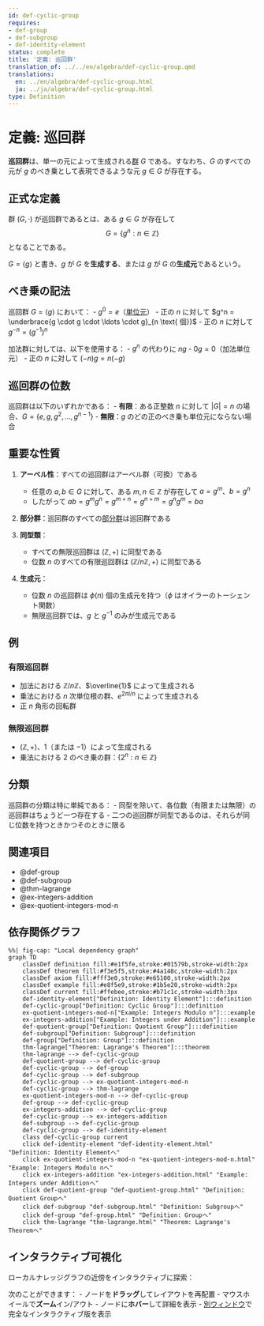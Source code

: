 ```yaml
---
id: def-cyclic-group
requires:
- def-group
- def-subgroup
- def-identity-element
status: complete
title: '定義: 巡回群'
translation_of: ../../en/algebra/def-cyclic-group.qmd
translations:
  en: ../en/algebra/def-cyclic-group.html
  ja: ../ja/algebra/def-cyclic-group.html
type: Definition
---
```


# 定義: 巡回群 {#def-cyclic-group}

**巡回群**は、単一の元によって生成される[群](def-group.qmd) $G$ である。すなわち、$G$ のすべての元が $g$ のべき乗として表現できるような元 $g \in G$ が存在する。

## 正式な定義

群 $(G, \cdot)$ が巡回群であるとは、ある $g \in G$ が存在して
$$G = \{g^n : n \in \mathbb{Z}\}$$
となることである。

$G = \langle g \rangle$ と書き、$g$ が $G$ を**生成する**、または $g$ が $G$ の**生成元**であるという。

## べき乗の記法

巡回群 $G = \langle g \rangle$ において：
- $g^0 = e$（[単位元](def-identity-element.qmd)）
- 正の $n$ に対して $g^n = \underbrace{g \cdot g \cdot \ldots \cdot g}_{n \text{ 個}}$
- 正の $n$ に対して $g^{-n} = (g^{-1})^n$

加法群に対しては、以下を使用する：
- $g^n$ の代わりに $ng$
- $0g = 0$（加法単位元）
- 正の $n$ に対して $(-n)g = n(-g)$

## 巡回群の位数

巡回群は以下のいずれかである：
- **有限**：ある正整数 $n$ に対して $|G| = n$ の場合、$G = \{e, g, g^2, \ldots, g^{n-1}\}$
- **無限**：$g$ のどの正のべき乗も単位元にならない場合

## 重要な性質

1. **アーベル性**：すべての巡回群はアーベル群（可換）である
   - 任意の $a, b \in G$ に対して、ある $m, n \in \mathbb{Z}$ が存在して $a = g^m$、$b = g^n$
   - したがって $ab = g^m g^n = g^{m+n} = g^{n+m} = g^n g^m = ba$

2. **部分群**：巡回群のすべての[部分群](def-subgroup.qmd)は巡回群である

3. **同型類**：
   - すべての無限巡回群は $(\mathbb{Z}, +)$ に同型である
   - 位数 $n$ のすべての有限巡回群は $(\mathbb{Z}/n\mathbb{Z}, +)$ に同型である

4. **生成元**：
   - 位数 $n$ の巡回群は $\phi(n)$ 個の生成元を持つ（$\phi$ はオイラーのトーシェント関数）
   - 無限巡回群では、$g$ と $g^{-1}$ のみが生成元である

## 例

### 有限巡回群
- 加法における $\mathbb{Z}/n\mathbb{Z}$、$\overline{1}$ によって生成される
- 乗法における $n$ 次単位根の群、$e^{2\pi i/n}$ によって生成される
- 正 $n$ 角形の回転群

### 無限巡回群
- $(\mathbb{Z}, +)$、$1$（または $-1$）によって生成される
- 乗法における 2 のべき乗の群：$\{2^n : n \in \mathbb{Z}\}$

## 分類

巡回群の分類は特に単純である：
- 同型を除いて、各位数（有限または無限）の巡回群はちょうど一つ存在する
- 二つの巡回群が同型であるのは、それらが同じ位数を持つときかつそのときに限る

## 関連項目

- @def-group
- @def-subgroup
- @thm-lagrange
- @ex-integers-addition
- @ex-quotient-integers-mod-n

## 依存関係グラフ

```mermaid
%%| fig-cap: "Local dependency graph"
graph TD
    classDef definition fill:#e1f5fe,stroke:#01579b,stroke-width:2px
    classDef theorem fill:#f3e5f5,stroke:#4a148c,stroke-width:2px
    classDef axiom fill:#fff3e0,stroke:#e65100,stroke-width:2px
    classDef example fill:#e8f5e9,stroke:#1b5e20,stroke-width:2px
    classDef current fill:#ffebee,stroke:#b71c1c,stroke-width:3px
    def-identity-element["Definition: Identity Element"]:::definition
    def-cyclic-group["Definition: Cyclic Group"]:::definition
    ex-quotient-integers-mod-n["Example: Integers Modulo n"]:::example
    ex-integers-addition["Example: Integers under Addition"]:::example
    def-quotient-group["Definition: Quotient Group"]:::definition
    def-subgroup["Definition: Subgroup"]:::definition
    def-group["Definition: Group"]:::definition
    thm-lagrange["Theorem: Lagrange's Theorem"]:::theorem
    thm-lagrange --> def-cyclic-group
    def-quotient-group --> def-cyclic-group
    def-cyclic-group --> def-group
    def-cyclic-group --> def-subgroup
    def-cyclic-group --> ex-quotient-integers-mod-n
    def-cyclic-group --> thm-lagrange
    ex-quotient-integers-mod-n --> def-cyclic-group
    def-group --> def-cyclic-group
    ex-integers-addition --> def-cyclic-group
    def-cyclic-group --> ex-integers-addition
    def-subgroup --> def-cyclic-group
    def-cyclic-group --> def-identity-element
    class def-cyclic-group current
    click def-identity-element "def-identity-element.html" "Definition: Identity Elementへ"
    click ex-quotient-integers-mod-n "ex-quotient-integers-mod-n.html" "Example: Integers Modulo nへ"
    click ex-integers-addition "ex-integers-addition.html" "Example: Integers under Additionへ"
    click def-quotient-group "def-quotient-group.html" "Definition: Quotient Groupへ"
    click def-subgroup "def-subgroup.html" "Definition: Subgroupへ"
    click def-group "def-group.html" "Definition: Groupへ"
    click thm-lagrange "thm-lagrange.html" "Theorem: Lagrange's Theoremへ"
```

## インタラクティブ可視化

ローカルナレッジグラフの近傍をインタラクティブに探索：

::: {.graph-viz data-id="def-cyclic-group" data-width="700" data-height="500"}
:::

次のことができます：
- ノードを**ドラッグ**してレイアウトを再配置
- マウスホイールで**ズーム**イン/アウト
- ノードに**ホバー**して詳細を表示
- [別ウィンドウ](../../output/interactive/def-cyclic-group.html){target="_blank"}で完全なインタラクティブ版を表示
